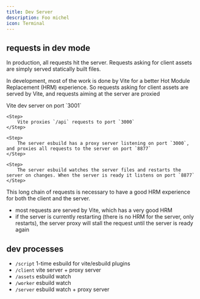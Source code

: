 ```yaml
---
title: Dev Server
description: Foo michel
icon: Terminal
---
```



## requests in dev mode

In production, all requests hit the server. Requests asking for client assets are simply served statically built files.

In development, most of the work is done by Vite for a better Hot Module Replacement (HRM) experience. So requests asking for client assets are served by Vite, and requests aiming at the server are proxied

<Steps>
	<Step>
		Vite dev server on port `3001`
	</Step>

    <Step>
    	Vite proxies `/api` requests to port `3000`
    </Step>

    <Step>
    	The server esbuild has a proxy server listening on port `3000`, and proxies all requests to the server on port `8877`
    </Step>

    <Step>
    	The server esbuild watches the server files and restarts the server on changes. When the server is ready it listens on port `8877`
    </Step>

</Steps>

This long chain of requests is necessary to have a good HRM experience for both the client and the server.

-   most requests are served by Vite, which has a very good HRM
-   if the server is currently restarting (there is no HRM for the server, only restarts), the server proxy will stall the request until the server is ready again

## dev processes

-   `/script` 1-time esbuild for vite/esbuild plugins
-   `/client` vite server + proxy server
-   `/assets` esbuild watch
-   `/worker` esbuild watch
-   `/server` esbuild watch + proxy server
